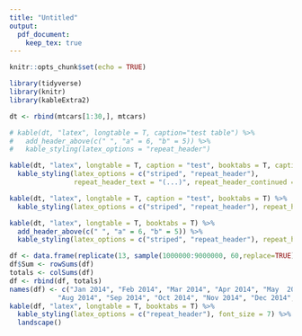 ```yaml
---
title: "Untitled"
output: 
  pdf_document:
    keep_tex: true
---
```


\listoftables

```r
knitr::opts_chunk$set(echo = TRUE)
```

```r
library(tidyverse)
library(knitr)
library(kableExtra2)

dt <- rbind(mtcars[1:30,], mtcars) 

# kable(dt, "latex", longtable = T, caption="test table") %>%
#   add_header_above(c(" ", "a" = 6, "b" = 5)) %>%
#   kable_styling(latex_options = "repeat_header")
```

```r
kable(dt, "latex", longtable = T, caption = "test", booktabs = T, caption.short = "sss") %>%
  kable_styling(latex_options = c("striped", "repeat_header"), 
                repeat_header_text = "(...)", repeat_header_continued = T)
```

```r
kable(dt, "latex", longtable = T, caption = "test", booktabs = T) %>%
  kable_styling(latex_options = c("striped", "repeat_header"), repeat_header_text = "continue of table 2", repeat_header_method = "replace")
```

```r
kable(dt, "latex", longtable = T, booktabs = T) %>%
  add_header_above(c(" ", "a" = 6, "b" = 5)) %>%
  kable_styling(latex_options = c("striped", "repeat_header"), repeat_header_text = "(cont.)")
```

```r
df <- data.frame(replicate(13, sample(1000000:9000000, 60,replace=TRUE)))
df$Sum <- rowSums(df)
totals <- colSums(df)
df <- rbind(df, totals)
names(df) <- c("Jan 2014", "Feb 2014", "Mar 2014", "Apr 2014", "May  2014", "Jun 2014", "Jul 2014",
            "Aug 2014", "Sep 2014", "Oct 2014", "Nov 2014", "Dec 2014", "Jan 2015", "Sum")
kable(df, "latex", longtable = T, booktabs = T) %>%
  kable_styling(latex_options = c("repeat_header"), font_size = 7) %>%
  landscape()
```
